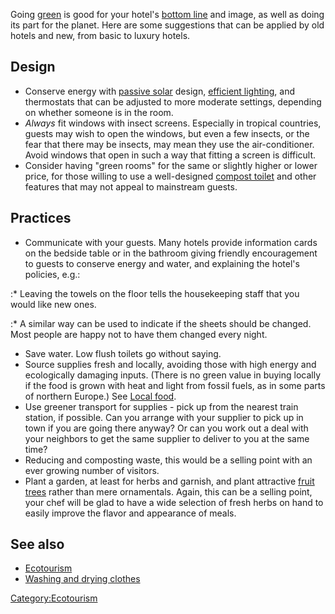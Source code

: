 Going [[green]] is good for your hotel's [[bottom line]] and image, as well as doing its part for the planet. Here are some suggestions that can be applied by old hotels and new, from basic to luxury hotels.

== Design ==
* Conserve energy with [[passive solar]] design, [[efficient lighting]], and thermostats that can be adjusted to more moderate settings, depending on whether someone is in the room.
* ''Always'' fit windows with insect screens. Especially in tropical countries, guests may wish to open the windows, but even a few insects, or the fear that there may be insects, may mean they use the air-conditioner. Avoid windows that open in such a way that fitting a screen is difficult.
* Consider having "green rooms" for the same or slightly higher or lower price, for those willing to use a well-designed [[compost toilet]] and other features that may not appeal to mainstream guests.

== Practices == 
* Communicate with your guests. Many hotels provide information cards on the bedside table or in the bathroom giving friendly encouragement to guests to conserve energy and water, and explaining the hotel's policies, e.g.:
:* Leaving the towels on the floor tells the housekeeping staff that you would like new ones. 
:* A similar way{{expand}} can be used to indicate if the sheets should be changed. Most people are happy not to have them changed every night.
* Save water. Low flush toilets go without saying.
* Source supplies fresh and locally, avoiding those with high energy and ecologically damaging inputs. (There is no green value in buying locally if the food is grown with heat and light from fossil fuels, as in some parts of northern Europe.) See [[Local food]]. 
* Use greener transport for supplies - pick up from the nearest train station, if possible. Can you arrange with your supplier to pick up in town if you are going there anyway? Or can you work out a deal with your neighbors to get the same supplier to deliver to you at the same time?
* Reducing and composting waste, this would be a selling point with an ever growing number of visitors.
* Plant a garden, at least for herbs and garnish, and plant attractive [[fruit trees]] rather than mere ornamentals.  Again, this can be a selling point, your chef will be glad to have a wide selection of fresh herbs on hand to easily improve the flavor and appearance of meals.

== See also ==

* [[Ecotourism]]
* [[Washing and drying clothes]]

[[Category:Ecotourism]]